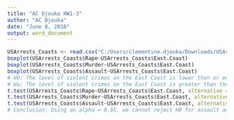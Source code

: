 ---
title: "AC Djouka HW1-3"
author: "AC Djouka"
date: "June 8, 2016"
output: word_document
---

``` {r}
USArrests_Coasts <- read.csv("C:/Users/clementine.djouka/Downloads/USArrests_Coasts.csv")
boxplot(USArrests_Coasts$Rape~USArrests_Coasts$East.Coast)
boxplot(USArrests_Coasts$Murder~USArrests_Coasts$East.Coast)
boxplot(USArrests_Coasts$Assault~USArrests_Coasts$East.Coast)
# H0: The level of violent crimes on the East Coast is lower than or equal to the level of violent crimes in all other states
# Ha: The level of violent crimes on the East Coast is greater than the level of violent crimes in all other states
t.test(USArrests_Coasts$Rape~USArrests_Coasts$East.Coast, alternative = "greater")
t.test(USArrests_Coasts$Murder~USArrests_Coasts$East.Coast, alternative = "greater")
t.test(USArrests_Coasts$Assault~USArrests_Coasts$East.Coast, alternative = "greater")
# Conclusion: Using an alpha = 0.05, we cannot reject H0 for assault and murder, but we can reject h0 for rape.
```
